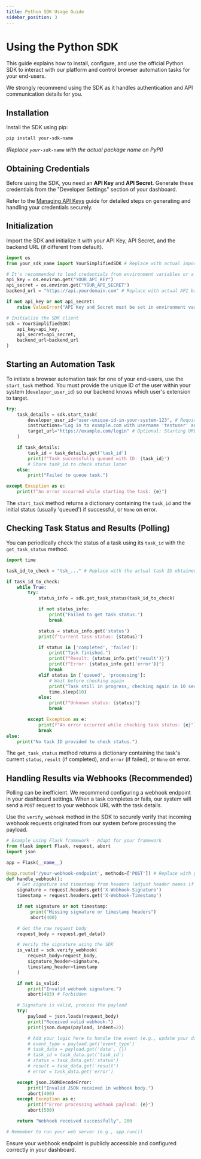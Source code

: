 ```yaml
---
title: Python SDK Usage Guide
sidebar_position: 3
---
```


# Using the Python SDK

This guide explains how to install, configure, and use the official Python SDK to interact with our platform and control browser automation tasks for your end-users.

We strongly recommend using the SDK as it handles authentication and API communication details for you.

## Installation

Install the SDK using pip:

```bash
pip install your-sdk-name
```
*(Replace `your-sdk-name` with the actual package name on PyPI)*

## Obtaining Credentials

Before using the SDK, you need an **API Key** and **API Secret**. Generate these credentials from the "Developer Settings" section of your dashboard.

Refer to the [Managing API Keys](./managing-api-keys.md) guide for detailed steps on generating and handling your credentials securely.

## Initialization

Import the SDK and initialize it with your API Key, API Secret, and the backend URL (if different from default).

```python
import os
from your_sdk_name import YourSimplifiedSDK # Replace with actual import

# It's recommended to load credentials from environment variables or a secure config
api_key = os.environ.get("YOUR_API_KEY")
api_secret = os.environ.get("YOUR_API_SECRET")
backend_url = "https://api.yourdomain.com" # Replace with actual API base URL (without /v1)

if not api_key or not api_secret:
    raise ValueError("API Key and Secret must be set in environment variables (YOUR_API_KEY, YOUR_API_SECRET)")

# Initialize the SDK client
sdk = YourSimplifiedSDK(
    api_key=api_key,
    api_secret=api_secret,
    backend_url=backend_url
)
```

## Starting an Automation Task

To initiate a browser automation task for one of your end-users, use the `start_task` method. You must provide the unique ID of the user within your system (`developer_user_id`) so our backend knows which user's extension to target.

```python
try:
    task_details = sdk.start_task(
        developer_user_id="user-unique-id-in-your-system-123", # Required: Your internal ID for the end-user
        instructions="Log in to example.com with username 'testuser' and password 'password123', then navigate to the dashboard.", # Required: Instructions for the agent
        target_url="https://example.com/login" # Optional: Starting URL
    )

    if task_details:
        task_id = task_details.get('task_id')
        print(f"Task successfully queued with ID: {task_id}")
        # Store task_id to check status later
    else:
        print("Failed to queue task.")

except Exception as e:
    print(f"An error occurred while starting the task: {e}")

```

The `start_task` method returns a dictionary containing the `task_id` and the initial status (usually 'queued') if successful, or `None` on error.

## Checking Task Status and Results (Polling)

You can periodically check the status of a task using its `task_id` with the `get_task_status` method.

```python
import time

task_id_to_check = "tsk_..." # Replace with the actual task ID obtained from start_task

if task_id_to_check:
    while True:
        try:
            status_info = sdk.get_task_status(task_id_to_check)

            if not status_info:
                print("Failed to get task status.")
                break

            status = status_info.get('status')
            print(f"Current task status: {status}")

            if status in ['completed', 'failed']:
                print("Task finished.")
                print(f"Result: {status_info.get('result')}")
                print(f"Error: {status_info.get('error')}")
                break
            elif status in ['queued', 'processing']:
                # Wait before checking again
                print("Task still in progress, checking again in 10 seconds...")
                time.sleep(10)
            else:
                print(f"Unknown status: {status}")
                break

        except Exception as e:
            print(f"An error occurred while checking task status: {e}")
            break
else:
    print("No task ID provided to check status.")

```

The `get_task_status` method returns a dictionary containing the task's current `status`, `result` (if completed), and `error` (if failed), or `None` on error.

## Handling Results via Webhooks (Recommended)

Polling can be inefficient. We recommend configuring a webhook endpoint in your dashboard settings. When a task completes or fails, our system will send a `POST` request to your webhook URL with the task details.

Use the `verify_webhook` method in the SDK to securely verify that incoming webhook requests originated from our system before processing the payload.

```python
# Example using Flask framework - Adapt for your framework
from flask import Flask, request, abort
import json

app = Flask(__name__)

@app.route('/your-webhook-endpoint', methods=['POST']) # Replace with your actual endpoint
def handle_webhook():
    # Get signature and timestamp from headers (adjust header names if needed)
    signature = request.headers.get('X-Webhook-Signature')
    timestamp = request.headers.get('X-Webhook-Timestamp')

    if not signature or not timestamp:
         print("Missing signature or timestamp headers")
         abort(400)

    # Get the raw request body
    request_body = request.get_data()

    # Verify the signature using the SDK
    is_valid = sdk.verify_webhook(
        request_body=request_body,
        signature_header=signature,
        timestamp_header=timestamp
    )

    if not is_valid:
        print("Invalid webhook signature.")
        abort(403) # Forbidden

    # Signature is valid, process the payload
    try:
        payload = json.loads(request_body)
        print("Received valid webhook:")
        print(json.dumps(payload, indent=2))

        # Add your logic here to handle the event (e.g., update your database, notify user)
        # event_type = payload.get('event_type')
        # task_data = payload.get('data', {})
        # task_id = task_data.get('task_id')
        # status = task_data.get('status')
        # result = task_data.get('result')
        # error = task_data.get('error')

    except json.JSONDecodeError:
        print("Invalid JSON received in webhook body.")
        abort(400)
    except Exception as e:
        print(f"Error processing webhook payload: {e}")
        abort(500)

    return "Webhook received successfully", 200

# Remember to run your web server (e.g., app.run())
```
Ensure your webhook endpoint is publicly accessible and configured correctly in your dashboard.
